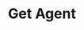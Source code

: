 ---
openapi: get /api/agents/{agent_id}
title: "Get Agent"
description: "Gets details for the specified agent"
---